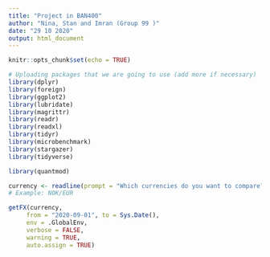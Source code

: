 ```yaml
---
title: "Project in BAN400"
author: "Nina, Stan and Imran (Group 99 )"
date: "29 10 2020"
output: html_document
---
```


```r
knitr::opts_chunk$set(echo = TRUE)

# Uploading packages that we are going to use (add more if necessary)
library(dplyr)
library(foreign)
library(ggplot2)
library(lubridate)
library(magrittr)
library(readr)
library(readxl)
library(tidyr)
library(microbenchmark)
library(stargazer)
library(tidyverse)
```

```r
library(quantmod)

currency <- readline(prompt = "Which currencies do you want to compare?: ")
# Example: NOK/EUR

getFX(currency,
     from = "2020-09-01", to = Sys.Date(),
     env = .GlobalEnv,
     verbose = FALSE,
     warning = TRUE,
     auto.assign = TRUE)

```

```r


```

```r

```

```r

```

```r

```

